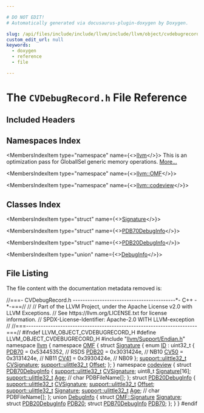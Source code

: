 ```yaml
---

# DO NOT EDIT!
# Automatically generated via docusaurus-plugin-doxygen by Doxygen.

slug: /api/files/include/include/llvm/include/llvm/object/cvdebugrecord-h
custom_edit_url: null
keywords:
  - doxygen
  - reference
  - file

---
```





# The `CVDebugRecord.h` File Reference

<DoxygenPage pluginConfig={pluginConfig}>



## Included Headers

<IncludesList>
<IncludesListItem
  filePath="llvm/Support/Endian.h"
  permalink="/docs/api/files/include/include/llvm/include/llvm/support/endian-h"
  isLocal="true" />
</IncludesList>

## Namespaces Index

<MembersIndex>

<MembersIndexItem
  type="namespace"
  name={<><a href="/docs/api/namespaces/llvm">llvm</a></>}>
This is an optimization pass for GlobalISel generic memory operations. <a href="/docs/api/namespaces/llvm/#details">More...</a>
</MembersIndexItem>

<MembersIndexItem
  type="namespace"
  name={<><a href="/docs/api/namespaces/llvm/omf">llvm::OMF</a></>}>
</MembersIndexItem>

<MembersIndexItem
  type="namespace"
  name={<><a href="/docs/api/namespaces/llvm/codeview">llvm::codeview</a></>}>
</MembersIndexItem>

</MembersIndex>

## Classes Index

<MembersIndex>

<MembersIndexItem
  type="struct"
  name={<><a href="/docs/api/structs/llvm/omf/signature">Signature</a></>}>
</MembersIndexItem>

<MembersIndexItem
  type="struct"
  name={<><a href="/docs/api/structs/llvm/codeview/pdb70debuginfo">PDB70DebugInfo</a></>}>
</MembersIndexItem>

<MembersIndexItem
  type="struct"
  name={<><a href="/docs/api/structs/llvm/codeview/pdb20debuginfo">PDB20DebugInfo</a></>}>
</MembersIndexItem>

<MembersIndexItem
  type="union"
  name={<><a href="/docs/api/unions/llvm/codeview/debuginfo">DebugInfo</a></>}>
</MembersIndexItem>

</MembersIndex>


## File Listing

The file content with the documentation metadata removed is:

<ProgramListing>

<Link id="l00001" /><CodeLine lineNumber="1"><Highlight kind="comment">//===- CVDebugRecord.h ------------------------------------------&#42;- C++ -&#42;-===//</Highlight><Highlight kind="normal"></Highlight></CodeLine>
<Link id="l00002" /><CodeLine lineNumber="2"><Highlight kind="normal"></Highlight><Highlight kind="comment">//</Highlight><Highlight kind="normal"></Highlight></CodeLine>
<Link id="l00003" /><CodeLine lineNumber="3"><Highlight kind="normal"></Highlight><Highlight kind="comment">// Part of the LLVM Project, under the Apache License v2.0 with LLVM Exceptions.</Highlight><Highlight kind="normal"></Highlight></CodeLine>
<Link id="l00004" /><CodeLine lineNumber="4"><Highlight kind="normal"></Highlight><Highlight kind="comment">// See https://llvm.org/LICENSE.txt for license information.</Highlight><Highlight kind="normal"></Highlight></CodeLine>
<Link id="l00005" /><CodeLine lineNumber="5"><Highlight kind="normal"></Highlight><Highlight kind="comment">// SPDX-License-Identifier: Apache-2.0 WITH LLVM-exception</Highlight><Highlight kind="normal"></Highlight></CodeLine>
<Link id="l00006" /><CodeLine lineNumber="6"><Highlight kind="normal"></Highlight><Highlight kind="comment">//</Highlight><Highlight kind="normal"></Highlight></CodeLine>
<Link id="l00007" /><CodeLine lineNumber="7"><Highlight kind="normal"></Highlight><Highlight kind="comment">//===----------------------------------------------------------------------===//</Highlight><Highlight kind="normal"></Highlight></CodeLine>
<Link id="l00008" /><CodeLine lineNumber="8"><Highlight kind="normal"></Highlight></CodeLine>
<Link id="l00009" /><CodeLine lineNumber="9"><Highlight kind="normal"></Highlight><Highlight kind="preprocessor">#ifndef LLVM&#95;OBJECT&#95;CVDEBUGRECORD&#95;H</Highlight><Highlight kind="normal"></Highlight></CodeLine>
<Link id="l00010" /><CodeLine lineNumber="10"><Highlight kind="normal"></Highlight><Highlight kind="preprocessor">#define LLVM&#95;OBJECT&#95;CVDEBUGRECORD&#95;H</Highlight><Highlight kind="normal"></Highlight></CodeLine>
<Link id="l00011" /><CodeLine lineNumber="11"><Highlight kind="normal"></Highlight></CodeLine>
<Link id="l00012" /><CodeLine lineNumber="12"><Highlight kind="normal"></Highlight><Highlight kind="preprocessor">#include &quot;<a href="/docs/api/files/include/include/llvm/include/llvm/support/endian-h">llvm/Support/Endian.h</a>&quot;</Highlight><Highlight kind="normal"></Highlight></CodeLine>
<Link id="l00013" /><CodeLine lineNumber="13"><Highlight kind="normal"></Highlight></CodeLine>
<Link id="l00014" /><CodeLine lineNumber="14"><Highlight kind="normal"></Highlight><Highlight kind="keyword">namespace </Highlight><Highlight kind="normal"><a href="/docs/api/namespaces/llvm">llvm</a> &#123;</Highlight></CodeLine>
<Link id="l00015" /><CodeLine lineNumber="15" lineLink="/docs/api/namespaces/llvm/omf"><Highlight kind="normal"></Highlight><Highlight kind="keyword">namespace </Highlight><Highlight kind="normal"><a href="/docs/api/namespaces/llvm/omf">OMF</a> &#123;</Highlight></CodeLine>
<Link id="l00016" /><CodeLine lineNumber="16" lineLink="/docs/api/structs/llvm/omf/signature"><Highlight kind="normal"></Highlight><Highlight kind="keyword">struct </Highlight><Highlight kind="normal"><a href="/docs/api/structs/llvm/omf/signature">Signature</a> &#123;</Highlight></CodeLine>
<Link id="l00017" /><CodeLine lineNumber="17" lineLink="/docs/api/structs/llvm/omf/signature/#a762ecf3b150b2940a952afc331625c1d"><Highlight kind="normal">  </Highlight><Highlight kind="keyword">enum</Highlight><Highlight kind="normal"> <a href="/docs/api/structs/llvm/omf/signature/#a762ecf3b150b2940a952afc331625c1d">ID</a> : uint32&#95;t &#123;</Highlight></CodeLine>
<Link id="l00018" /><CodeLine lineNumber="18" lineLink="/docs/api/structs/llvm/omf/signature/#a762ecf3b150b2940a952afc331625c1da5e6aae0789ad97cf1deabd5676c9b21a"><Highlight kind="normal">    <a href="/docs/api/structs/llvm/omf/signature/#a762ecf3b150b2940a952afc331625c1da5e6aae0789ad97cf1deabd5676c9b21a">PDB70</a> = 0x53445352, </Highlight><Highlight kind="comment">// RSDS</Highlight><Highlight kind="normal"></Highlight></CodeLine>
<Link id="l00019" /><CodeLine lineNumber="19" lineLink="/docs/api/structs/llvm/omf/signature/#a762ecf3b150b2940a952afc331625c1da470ae7933eb1c0aaa130dfaa57339243"><Highlight kind="normal">    <a href="/docs/api/structs/llvm/omf/signature/#a762ecf3b150b2940a952afc331625c1da470ae7933eb1c0aaa130dfaa57339243">PDB20</a> = 0x3031424e, </Highlight><Highlight kind="comment">// NB10</Highlight><Highlight kind="normal"></Highlight></CodeLine>
<Link id="l00020" /><CodeLine lineNumber="20" lineLink="/docs/api/structs/llvm/omf/signature/#a762ecf3b150b2940a952afc331625c1dae0367a2015a0d02bf839bee8fdd60c41"><Highlight kind="normal">    <a href="/docs/api/structs/llvm/omf/signature/#a762ecf3b150b2940a952afc331625c1dae0367a2015a0d02bf839bee8fdd60c41">CV50</a> = 0x3131424e,  </Highlight><Highlight kind="comment">// NB11</Highlight><Highlight kind="normal"></Highlight></CodeLine>
<Link id="l00021" /><CodeLine lineNumber="21" lineLink="/docs/api/structs/llvm/omf/signature/#a762ecf3b150b2940a952afc331625c1da2370512809594b1e973ab15b4ee78cfc"><Highlight kind="normal">    <a href="/docs/api/structs/llvm/omf/signature/#a762ecf3b150b2940a952afc331625c1da2370512809594b1e973ab15b4ee78cfc">CV41</a> = 0x3930424e,  </Highlight><Highlight kind="comment">// NB09</Highlight><Highlight kind="normal"></Highlight></CodeLine>
<Link id="l00022" /><CodeLine lineNumber="22"><Highlight kind="normal">  &#125;;</Highlight></CodeLine>
<Link id="l00023" /><CodeLine lineNumber="23"><Highlight kind="normal"></Highlight></CodeLine>
<Link id="l00024" /><CodeLine lineNumber="24" lineLink="/docs/api/structs/llvm/omf/signature/#a91e4cc920bb770da8881b556cfead9de"><Highlight kind="normal">  <a href="/docs/api/namespaces/llvm/support/#a206b37274fa3e908017da357d12724d1">support::ulittle32&#95;t</a> <a href="/docs/api/structs/llvm/omf/signature/#a91e4cc920bb770da8881b556cfead9de">CVSignature</a>;</Highlight></CodeLine>
<Link id="l00025" /><CodeLine lineNumber="25" lineLink="/docs/api/structs/llvm/omf/signature/#aa05ee6cba86f0006ec593a2ede1f2480"><Highlight kind="normal">  <a href="/docs/api/namespaces/llvm/support/#a206b37274fa3e908017da357d12724d1">support::ulittle32&#95;t</a> <a href="/docs/api/structs/llvm/omf/signature/#aa05ee6cba86f0006ec593a2ede1f2480">Offset</a>;</Highlight></CodeLine>
<Link id="l00026" /><CodeLine lineNumber="26"><Highlight kind="normal">&#125;;</Highlight></CodeLine>
<Link id="l00027" /><CodeLine lineNumber="27"><Highlight kind="normal">&#125;</Highlight></CodeLine>
<Link id="l00028" /><CodeLine lineNumber="28"><Highlight kind="normal"></Highlight></CodeLine>
<Link id="l00029" /><CodeLine lineNumber="29"><Highlight kind="normal"></Highlight><Highlight kind="keyword">namespace </Highlight><Highlight kind="normal"><a href="/docs/api/namespaces/llvm/codeview">codeview</a> &#123;</Highlight></CodeLine>
<Link id="l00030" /><CodeLine lineNumber="30" lineLink="/docs/api/structs/llvm/codeview/pdb70debuginfo"><Highlight kind="normal"></Highlight><Highlight kind="keyword">struct </Highlight><Highlight kind="normal"><a href="/docs/api/structs/llvm/codeview/pdb70debuginfo">PDB70DebugInfo</a> &#123;</Highlight></CodeLine>
<Link id="l00031" /><CodeLine lineNumber="31" lineLink="/docs/api/structs/llvm/codeview/pdb70debuginfo/#ac696747d874e1663dd9b5c989fbcceed"><Highlight kind="normal">  <a href="/docs/api/namespaces/llvm/support/#a206b37274fa3e908017da357d12724d1">support::ulittle32&#95;t</a> <a href="/docs/api/structs/llvm/codeview/pdb70debuginfo/#ac696747d874e1663dd9b5c989fbcceed">CVSignature</a>;</Highlight></CodeLine>
<Link id="l00032" /><CodeLine lineNumber="32" lineLink="/docs/api/structs/llvm/codeview/pdb70debuginfo/#a975aa94b6f392d63665341bd060968a4"><Highlight kind="normal">  uint8&#95;t <a href="/docs/api/structs/llvm/codeview/pdb70debuginfo/#a975aa94b6f392d63665341bd060968a4">Signature</a>&#91;16&#93;;</Highlight></CodeLine>
<Link id="l00033" /><CodeLine lineNumber="33" lineLink="/docs/api/structs/llvm/codeview/pdb70debuginfo/#a826623f0ea460f4ed01c91cb872d8541"><Highlight kind="normal">  <a href="/docs/api/namespaces/llvm/support/#a206b37274fa3e908017da357d12724d1">support::ulittle32&#95;t</a> <a href="/docs/api/structs/llvm/codeview/pdb70debuginfo/#a826623f0ea460f4ed01c91cb872d8541">Age</a>;</Highlight></CodeLine>
<Link id="l00034" /><CodeLine lineNumber="34"><Highlight kind="normal">  </Highlight><Highlight kind="comment">// char PDBFileName&#91;&#93;;</Highlight><Highlight kind="normal"></Highlight></CodeLine>
<Link id="l00035" /><CodeLine lineNumber="35"><Highlight kind="normal">&#125;;</Highlight></CodeLine>
<Link id="l00036" /><CodeLine lineNumber="36"><Highlight kind="normal"></Highlight></CodeLine>
<Link id="l00037" /><CodeLine lineNumber="37" lineLink="/docs/api/structs/llvm/codeview/pdb20debuginfo"><Highlight kind="normal"></Highlight><Highlight kind="keyword">struct </Highlight><Highlight kind="normal"><a href="/docs/api/structs/llvm/codeview/pdb20debuginfo">PDB20DebugInfo</a> &#123;</Highlight></CodeLine>
<Link id="l00038" /><CodeLine lineNumber="38" lineLink="/docs/api/structs/llvm/codeview/pdb20debuginfo/#abf0628ef98249c29e8b6e4534024e0c4"><Highlight kind="normal">  <a href="/docs/api/namespaces/llvm/support/#a206b37274fa3e908017da357d12724d1">support::ulittle32&#95;t</a> <a href="/docs/api/structs/llvm/codeview/pdb20debuginfo/#abf0628ef98249c29e8b6e4534024e0c4">CVSignature</a>;</Highlight></CodeLine>
<Link id="l00039" /><CodeLine lineNumber="39" lineLink="/docs/api/structs/llvm/codeview/pdb20debuginfo/#ab867179d0e6f871fe64e821723f49005"><Highlight kind="normal">  <a href="/docs/api/namespaces/llvm/support/#a206b37274fa3e908017da357d12724d1">support::ulittle32&#95;t</a> <a href="/docs/api/structs/llvm/codeview/pdb20debuginfo/#ab867179d0e6f871fe64e821723f49005">Offset</a>;</Highlight></CodeLine>
<Link id="l00040" /><CodeLine lineNumber="40" lineLink="/docs/api/structs/llvm/codeview/pdb20debuginfo/#a2f92756168fc90e6952bc9a5709c75f5"><Highlight kind="normal">  <a href="/docs/api/namespaces/llvm/support/#a206b37274fa3e908017da357d12724d1">support::ulittle32&#95;t</a> <a href="/docs/api/structs/llvm/codeview/pdb20debuginfo/#a2f92756168fc90e6952bc9a5709c75f5">Signature</a>;</Highlight></CodeLine>
<Link id="l00041" /><CodeLine lineNumber="41" lineLink="/docs/api/structs/llvm/codeview/pdb20debuginfo/#aa231b4b306066e3857612b5bc1ff52a1"><Highlight kind="normal">  <a href="/docs/api/namespaces/llvm/support/#a206b37274fa3e908017da357d12724d1">support::ulittle32&#95;t</a> <a href="/docs/api/structs/llvm/codeview/pdb20debuginfo/#aa231b4b306066e3857612b5bc1ff52a1">Age</a>;</Highlight></CodeLine>
<Link id="l00042" /><CodeLine lineNumber="42"><Highlight kind="normal">  </Highlight><Highlight kind="comment">// char PDBFileName&#91;&#93;;</Highlight><Highlight kind="normal"></Highlight></CodeLine>
<Link id="l00043" /><CodeLine lineNumber="43"><Highlight kind="normal">&#125;;</Highlight></CodeLine>
<Link id="l00044" /><CodeLine lineNumber="44"><Highlight kind="normal"></Highlight></CodeLine>
<Link id="l00045" /><CodeLine lineNumber="45" lineLink="/docs/api/unions/llvm/codeview/debuginfo"><Highlight kind="normal"></Highlight><Highlight kind="keyword">union </Highlight><Highlight kind="normal"><a href="/docs/api/unions/llvm/codeview/debuginfo">DebugInfo</a> &#123;</Highlight></CodeLine>
<Link id="l00046" /><CodeLine lineNumber="46" lineLink="/docs/api/unions/llvm/codeview/debuginfo/#a906cab3e9dfdef6b774cdf6c5b4fb87e"><Highlight kind="normal">  </Highlight><Highlight kind="keyword">struct </Highlight><Highlight kind="normal"><a href="/docs/api/structs/llvm/omf/signature">OMF::Signature</a> <a href="/docs/api/unions/llvm/codeview/debuginfo/#a906cab3e9dfdef6b774cdf6c5b4fb87e">Signature</a>;</Highlight></CodeLine>
<Link id="l00047" /><CodeLine lineNumber="47" lineLink="/docs/api/unions/llvm/codeview/debuginfo/#a0e2dd0492bf2889780b88215feaf243f"><Highlight kind="normal">  </Highlight><Highlight kind="keyword">struct </Highlight><Highlight kind="normal"><a href="/docs/api/structs/llvm/codeview/pdb20debuginfo">PDB20DebugInfo</a> <a href="/docs/api/unions/llvm/codeview/debuginfo/#a0e2dd0492bf2889780b88215feaf243f">PDB20</a>;</Highlight></CodeLine>
<Link id="l00048" /><CodeLine lineNumber="48" lineLink="/docs/api/unions/llvm/codeview/debuginfo/#a44a8beeb9e383d878161aef4d8d5f72f"><Highlight kind="normal">  </Highlight><Highlight kind="keyword">struct </Highlight><Highlight kind="normal"><a href="/docs/api/structs/llvm/codeview/pdb70debuginfo">PDB70DebugInfo</a> <a href="/docs/api/unions/llvm/codeview/debuginfo/#a44a8beeb9e383d878161aef4d8d5f72f">PDB70</a>;</Highlight></CodeLine>
<Link id="l00049" /><CodeLine lineNumber="49"><Highlight kind="normal">&#125;;</Highlight></CodeLine>
<Link id="l00050" /><CodeLine lineNumber="50"><Highlight kind="normal">&#125;</Highlight></CodeLine>
<Link id="l00051" /><CodeLine lineNumber="51"><Highlight kind="normal">&#125;</Highlight></CodeLine>
<Link id="l00052" /><CodeLine lineNumber="52"><Highlight kind="normal"></Highlight></CodeLine>
<Link id="l00053" /><CodeLine lineNumber="53"><Highlight kind="normal"></Highlight><Highlight kind="preprocessor">#endif</Highlight><Highlight kind="normal"></Highlight></CodeLine>
<Link id="l00054" /><CodeLine lineNumber="54"><Highlight kind="normal"></Highlight></CodeLine>

</ProgramListing>


</DoxygenPage>
